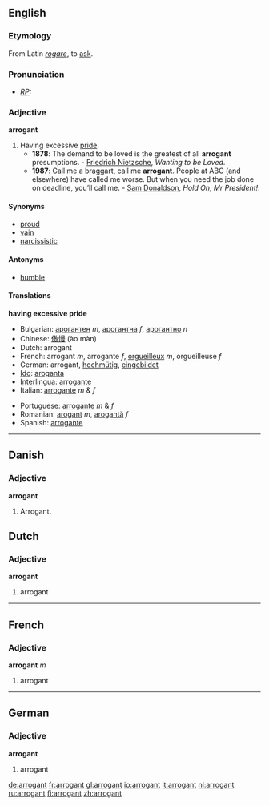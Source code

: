 ==English==
{{wikipedia|arrogance}}
===Etymology===
From Latin ''[[rogare]]'', to [[ask]].

===Pronunciation===
* ''[[RP]]:'' {{IPA|/ˈærəgənt/}}

===Adjective===
'''arrogant'''

# Having excessive [[pride]].
#* '''1878''': The demand to be loved is the greatest of all '''arrogant''' presumptions. - [[w:Friedrich Nietzsche|Friedrich Nietzsche]], ''Wanting to be Loved''.
#* '''1987''': Call me a braggart, call me '''arrogant'''. People at ABC (and elsewhere) have called me worse. But when you need the job done on deadline, you’ll call me. - [[w:Sam Donaldson|Sam Donaldson]], ''Hold On, Mr President!''.

====Synonyms====
* [[proud]]
* [[vain]]
* [[narcissistic]] 

====Antonyms====
* [[humble]]

====Translations====
'''having excessive pride'''
{{top}}
*Bulgarian: [[арогантен]] ''m'', [[арогантна]] ''f'', [[арогантно]] ''n''
*Chinese: [[傲慢]] (ào màn)
*Dutch: arrogant
*French: arrogant ''m'', arrogante ''f'', [[orgueilleux]] ''m'', orgueilleuse ''f''
*German: arrogant, [[hochmütig]], [[eingebildet]]
*[[Ido]]: [[aroganta]]
*[[Interlingua]]: [[arrogante]]
*Italian: [[arrogante]] ''m'' & ''f''
{{mid}}
*Portuguese: [[arrogante]] ''m'' & ''f''
*Romanian: [[arogant]] ''m'', [[arogantă]] ''f''
*Spanish: [[arrogante]]
{{bottom}}


----
==Danish==
===Adjective===
'''arrogant'''
# Arrogant.

==Dutch==
===Adjective===
'''arrogant'''

#arrogant

----
==French==
===Adjective===
'''arrogant''' ''m''

#arrogant

----
==German==
===Adjective===
'''arrogant'''

#arrogant

[[de:arrogant]]
[[fr:arrogant]]
[[gl:arrogant]]
[[io:arrogant]]
[[it:arrogant]]
[[nl:arrogant]]
[[ru:arrogant]]
[[fi:arrogant]]
[[zh:arrogant]]